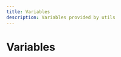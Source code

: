 ```yaml
---
title: Variables
description: Variables provided by utils
---
```


# Variables

<Cards>
  <Card
    title="version"
    description="Docs for variable version"
    href="/api/utils/variables/version"
  />
</Cards>
